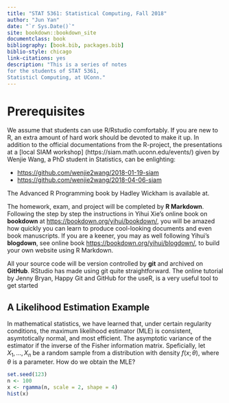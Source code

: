 ```yaml
--- 
title: "STAT 5361: Statistical Computing, Fall 2018"
author: "Jun Yan"
date: "`r Sys.Date()`"
site: bookdown::bookdown_site
documentclass: book
bibliography: [book.bib, packages.bib]
biblio-style: chicago
link-citations: yes
description: "This is a series of notes
for the students of STAT 5361,
Statisticl Computing, at UConn."
---
```


# Prerequisites

We assume that students can use R/Rstudio comfortably. If you are new to R, an extra amount of hard work should be devoted to make it up. In addition to the official documentations from the R-project, the presentations at a [local SIAM workshop] (https://siam.math.uconn.edu/events/) given by Wenjie Wang, a PhD student in Statistics, can be enlighting:

- <https://github.com/wenjie2wang/2018-01-19-siam>
- <https://github.com/wenjie2wang/2018-04-06-siam>

The Advanced R Programming book by Hadley Wickham is available at.


The homework, exam, and project will be completed by __R Markdown__. Following the step by step the instructions in Yihui Xie's online book on __bookdown__ at <https://bookdown.org/yihui/bookdown/>, you will be amazed how quickly you can learn to produce cool-looking documents and even book manuscripts. If you are a keener, you may as well following Yihui's __blogdown__, see online book <https://bookdown.org/yihui/blogdown/>, to build your own website using R Markdown.


All your source code will be version controlled by __git__ and archived on __GitHub__. RStudio has made using git quite straightforward. The online tutorial by Jenny Bryan, Happy Git and GitHub for the useR, is a very useful tool to get started

## A Likelihood Estimation Example

In mathematical statistics, we have learned that, under certain regularity conditions, the maximum likelihood estimator (MLE) is consistent, asymtotically normal, and most efficient. The asymptotic variance of the estimator if the inverse of the Fisher information matrix. Speficially, let $X_1, \ldots, X_n$ be a random sample from a distribution with density $f(x; \theta)$, where $\theta$ is a parameter. How do we obtain the MLE?

```r
set.seed(123)
n <- 100
x <- rgamma(n, scale = 2, shape = 4)
hist(x)
```
